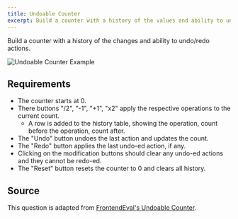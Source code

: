 ```yaml
---
title: Undoable Counter
excerpt: Build a counter with a history of the values and ability to undo/redo actions
---
```


Build a counter with a history of the changes and ability to undo/redo actions.

![Undoable Counter Example](/img/questions/undoable-counter/undoable-counter-example.png)

## Requirements

- The counter starts at 0.
- There buttons "/2", "-1", "+1", "x2" apply the respective operations to the current count.
  - A row is added to the history table, showing the operation, count before the operation, count after.
- The "Undo" button undoes the last action and updates the count.
- The "Redo" button applies the last undo-ed action, if any.
- Clicking on the modification buttons should clear any undo-ed actions and they cannot be redo-ed.
- The "Reset" button resets the counter to 0 and clears all history.

## Source

This question is adapted from [FrontendEval's Undoable Counter](https://frontendeval.com/questions/undoable-counter?tab=question).
